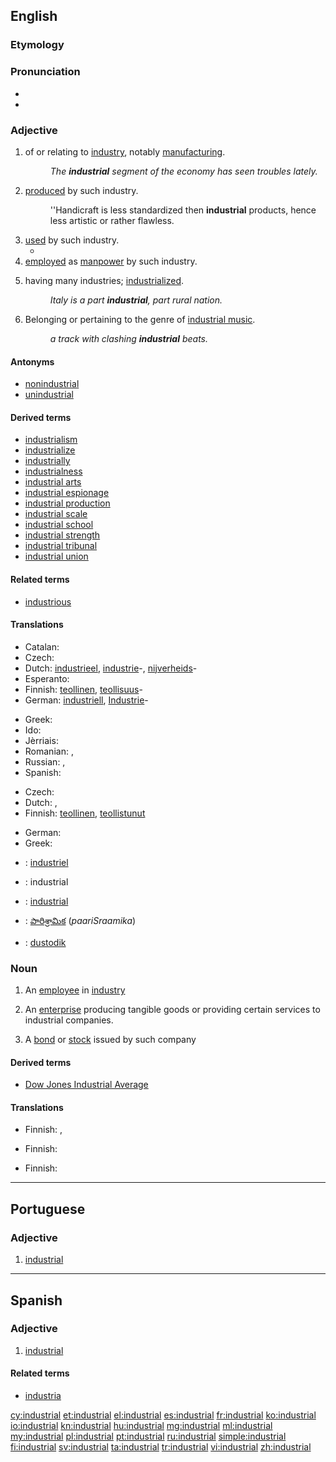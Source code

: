 ==English==

===Etymology===
{{suffix|industry|al}}

===Pronunciation===
* {{IPA|/ɪnˈdʌstrɪəl/}}
* {{audio|en-us-industrial.ogg|Audio (US)}}

===Adjective===
{{en-adj}}

# of or relating to [[industry]], notably [[manufacturing]].
#: ''The '''industrial''' segment of the economy has seen troubles lately.''
# [[produced]] by such industry.
#: ''Handicraft is less standardized then '''industrial''' products, hence less artistic or rather flawless.
# [[used]] by such industry.
#* {{quote-book|year=2006|author=[[w:Edwin Black|Edwin Black]]
|title=Internal Combustion
|chapter=2|url=http://openlibrary.org/works/OL4103950W
|passage=More than a mere source of Promethean sustenance to thwart the cold and cook one's meat, wood was quite simply mankind's first '''industrial''' and manufacturing fuel.}}
# [[employed]] as [[manpower]] by such industry.
# {{context|of a society or country}} having many industries; [[industrialized]].
#: ''Italy is a part '''industrial''', part rural nation.''
# {{context|music}} Belonging or pertaining to the genre of [[industrial music]].
#: ''a track with clashing '''industrial''' beats.''

====Antonyms====
* [[nonindustrial]]
* [[unindustrial]]

====Derived terms====
* [[industrialism]]
* [[industrialize]]
* [[industrially]]
* [[industrialness]]
* [[industrial arts]]
* [[industrial espionage]]
* [[industrial production]]
* [[industrial scale]]
* [[industrial school]]
* [[industrial strength]]
* [[industrial tribunal]]
* [[industrial union]]

====Related terms====
* [[industrious]]

====Translations====
{{trans-top|of or relating to industry}}
* Catalan: {{t-|ca|industrial}}
* Czech: {{t-|cs|průmyslový|m}}
* Dutch: [[industrieel]], [[industrie]]-, [[nijverheid]]s-
* Esperanto: {{t-|eo|industria}}
* Finnish: [[teollinen]], [[teollisuus]]-
* German: [[industriell]], [[Industrie]]-
{{trans-mid}}
* Greek: {{t+|el|βιομηχανικός|m|tr=viomikhanikós}}
* Ido: {{t+|io|industriala}}
* Jèrriais: {{tø|roa-jer|îndustriel}}
* Romanian: {{t-|ro|industrial}}, {{t-|ro|de industrie}}
* Russian: {{t+|ru|промышленный|tr=promýšlennyj}}, {{t+|ru|индустриальный|tr=industriál’nyj}}
* Spanish: {{t+|es|industrial}}
{{trans-bottom}}

{{trans-top|(of a society or country) having many industries}}
* Czech: {{t-|cs|průmyslový|m}}
* Dutch: {{t+|nl|geïndustrialiseerd}}, {{t+|nl|industrieel}}
* Finnish: [[teollinen]], [[teollistua|teollistunut]]
{{trans-mid}}
* German: {{t+|de|industriell}}
* Greek: {{t+|el|βιομηχανικός|m|tr=viomikhanikós}}
{{trans-bottom}}

{{checktrans-top}}
* {{ttbc|fr}}: [[industriel]]
* {{ttbc|ia}}: industrial
* {{ttbc|pt}}: [[#Portuguese|industrial]]
* {{ttbc|te}}: [[పారిశ్రామిక]] (''paariSraamika'')
* {{ttbc|vo}}: [[dustodik]]
{{trans-bottom}}

===Noun===
{{en-noun}}

# {{context|dated|19th-mid 20th century}} An [[employee]] in [[industry]]
# {{context|business}} An [[enterprise]] producing tangible goods or providing certain services to industrial companies.
# {{context|finance}} A [[bond]] or [[stock]] issued by such company

====Derived terms====
* [[Dow Jones Industrial Average]]

====Translations====
{{trans-top|employee}}
* Finnish: {{t-|fi|tehdastyöläinen}}, {{t-|fi|teollisuustyöntekijä}}
{{trans-mid}}
{{trans-bottom}}

{{trans-top|enterprise}}
* Finnish: {{t-|fi|teollisuusyritys}}
{{trans-mid}}
{{trans-bottom}}

{{trans-top|employee}}
* Finnish: {{t-|fi|teollisuusosake}}
{{trans-mid}}
{{trans-bottom}}
----
==Portuguese==

===Adjective===
{{pt-adj|industria|l}}

# [[#English|industrial]]
----
==Spanish==

===Adjective===
{{es-adj|pl=industriales}}

# [[#English|industrial]]

====Related terms====
* [[industria]]

[[cy:industrial]]
[[et:industrial]]
[[el:industrial]]
[[es:industrial]]
[[fr:industrial]]
[[ko:industrial]]
[[io:industrial]]
[[kn:industrial]]
[[hu:industrial]]
[[mg:industrial]]
[[ml:industrial]]
[[my:industrial]]
[[pl:industrial]]
[[pt:industrial]]
[[ru:industrial]]
[[simple:industrial]]
[[fi:industrial]]
[[sv:industrial]]
[[ta:industrial]]
[[tr:industrial]]
[[vi:industrial]]
[[zh:industrial]]